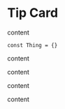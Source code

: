
# Tip Card

<div css={css`
  display:grid;
  grid-template-columns: repeat(auto-fit, minmax(200px, 1fr));
  grid-gap: 1rem;
`}>
  <TipCard>
    <p css={css`padding: 1rem;`}>content</p>
    <Code component="pre" className="language-javascript">const Thing = {}</Code>
  </TipCard>
  <TipCard>
    <p css={css`padding: 1rem;`}>content</p>
    <p css={css`padding: 1rem;`}>content</p>
  </TipCard>
  <TipCard>
    <p css={css`padding: 1rem;`}>content</p>
    <p css={css`padding: 1rem;`}>content</p>
  </TipCard>
</div>
